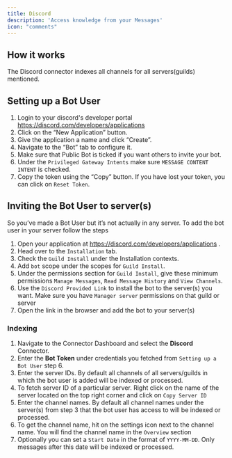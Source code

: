 ```yaml
---
title: Discord
description: 'Access knowledge from your Messages'
icon: "comments"
---
```


## How it works
The Discord connector indexes all channels for all servers(guilds) mentioned.

## Setting up a Bot User
1. Login to your discord's developer portal https://discord.com/developers/applications
2. Click on the “New Application” button.
3. Give the application a name and click “Create”.
4. Navigate to the “Bot” tab to configure it.
5. Make sure that Public Bot is ticked if you want others to invite your bot.
6. Under the `Privileged Gateway Intents` make sure `MESSAGE CONTENT INTENT` is checked. 
7. Copy the token using the “Copy” button. If you have lost your token, you can click on `Reset Token`. 


## Inviting the Bot User to server(s)
So you’ve made a Bot User but it’s not actually in any server. To add the bot user in your server follow the steps
1. Open your application at https://discord.com/developers/applications .
2. Head over to the `Installation` tab.
3. Check the `Guild Install` under the Installation contexts.
4. Add `bot` scope under the scopes for `Guild Install`.
5. Under the permissions section for `Guild Install`, give these minimum permissions `Manage Messages`, `Read Message History` and `View Channels`.
6. Use the `Discord Provided Link` to install the bot to the server(s) you want. Make sure you have `Manager server` permissions on that guild or server
7. Open the link in the browser and add the bot to your server(s)

### Indexing
1. Navigate to the Connector Dashboard and select the **Discord** Connector.
2. Enter the **Bot Token** under credentials you fetched from `Setting up a Bot User` step 6.
3. Enter the server IDs. By default all channels of all servers/guilds in which the bot user is added will be indexed or processed.
4. To fetch server ID of a particular server. Right click on the name of the server located on the top right corner and click on `Copy Server ID`
5. Enter the channel names. By default all channel names under the server(s) from step 3 that the bot user has access to will be indexed or processed.
6. To get the channel name, hit on the settings icon next to the channel name. You will find the channel name in the `Overview` section
7. Optionally you can set a `Start Date` in the format of `YYYY-MM-DD`. Only messages after this date will be indexed or processed. 